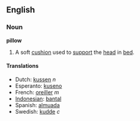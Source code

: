 ==English==
===Noun===
'''pillow'''

#A soft [[cushion]] used to [[support]] the [[head]] in [[bed]].

====Translations====
*Dutch: [[kussen]] ''n''
*Esperanto: [[kuseno]]
*French: [[oreiller]] ''m''
*[[Indonesian]]: [[bantal]]
*Spanish: [[almuada]]
*Swedish: [[kudde]] ''c''